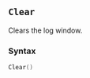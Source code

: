 ::: {.minipage data-latex="{\textwidth}"}
## `Clear`

Clears the log window.

### Syntax {-}

``` .lua
Clear()
```
:::